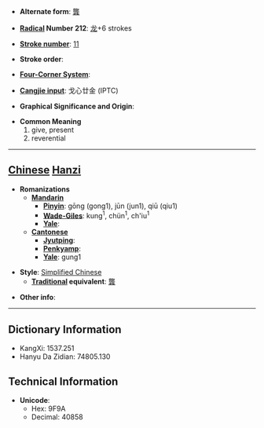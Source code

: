 * '''Alternate form''': [[龔]]

* '''[[Wiktionary:Chinese radical index| Radical]] Number 212''': [[Wiktionary:Chinese radical index 龙|龙]]+6 strokes

* '''[[Wiktionary:Chinese total strokes index|Stroke number]]''': [[Wiktionary:Chinese total strokes index 11|11]]

* '''Stroke order''': 

* '''[[Wiktionary:Chinese four corner index|Four-Corner System]]''': 

* '''[[Wiktionary:Chinese Cangjie index|Cangjie input]]''': 戈心廿金 (IPTC)

* '''Graphical Significance and Origin''': 

* '''Common Meaning'''
*#give, present
*# reverential


----

== [[Chinese]] [[Hanzi]] ==

* '''Romanizations'''
** '''[[Mandarin]]'''
*** '''[[Pinyin]]''': gōng (gong1), jūn (jun1), qiū (qiu1)
*** '''[[Wade-Giles]]''': kung<sup>1</sup>, chün<sup>1</sup>, ch'iu<sup>1</sup>
*** '''[[Yale]]''': 
** '''[[Cantonese]]'''
*** '''[[Jyutping]]''':
*** '''[[Penkyamp]]''': 
*** '''[[Yale]]''': gung1

* '''Style''': [[Simplified Chinese]] 
** '''[[Traditional Chinese|Traditional]] equivalent''': [[龔]]

* '''Other info''': 

----

== Dictionary Information ==

* KangXi: 1537.251
* Hanyu Da Zidian: 74805.130

== Technical Information ==

* '''Unicode''':
** Hex: 9F9A
** Decimal: 40858